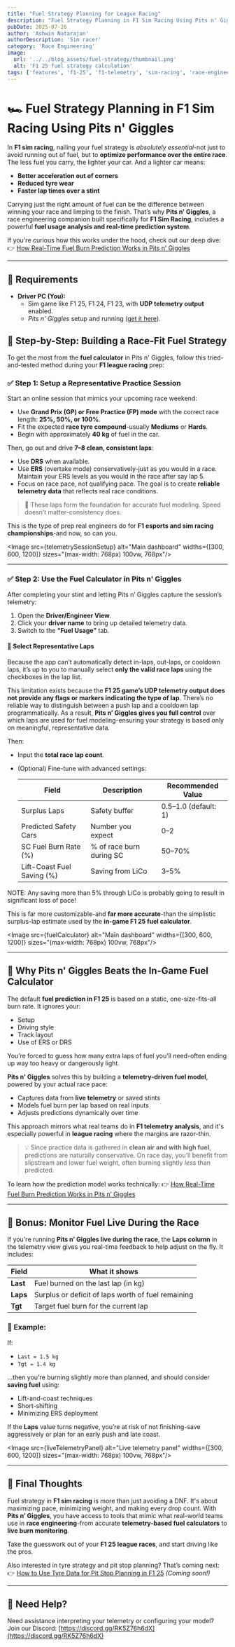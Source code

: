 ```yaml
---
title: "Fuel Strategy Planning for League Racing"
description: "Fuel Strategy Planning in F1 Sim Racing Using Pits n' Giggles"
pubDate: 2025-07-26
author: 'Ashwin Natarajan'
authorDescription: 'Sim racer'
category: 'Race Engineering'
image:
  url: '../../blog_assets/fuel-strategy/thumbnail.png'
  alt: 'F1 25 fuel strategy calculation'
tags: ['features', 'f1-25', 'f1-telemetry', 'sim-racing', 'race-engineer', 'fuel-strategy']
---
```



# 🏎️ Fuel Strategy Planning in F1 Sim Racing Using Pits n' Giggles

In **F1 sim racing**, nailing your fuel strategy is *absolutely essential*-not just to avoid running out of fuel, but to **optimize performance over the entire race**. The less fuel you carry, the lighter your car. And a lighter car means:
- **Better acceleration out of corners**
- **Reduced tyre wear**
- **Faster lap times over a stint**

Carrying just the right amount of fuel can be the difference between winning your race and limping to the finish. That’s why **Pits n' Giggles**, a race engineering companion built specifically for **F1 Sim Racing**, includes a powerful **fuel usage analysis and real-time prediction system**.

If you're curious how this works under the hood, check out our deep dive:
👉 [How Real-Time Fuel Burn Prediction Works in Pits n’ Giggles](https://www.pitsngiggles.com/blog/fuel-burn-prediction)

---

## 🧰 Requirements

- **Driver PC (You):**
  - Sim game like F1 25, F1 24, F1 23, with **UDP telemetry output** enabled.
  - *Pits n' Giggles* setup and running ([get it here](/releases)).

## 🔧 Step-by-Step: Building a Race-Fit Fuel Strategy

To get the most from the **fuel calculator** in Pits n' Giggles, follow this tried-and-tested method during your **F1 league racing** prep:

### ✅ Step 1: Setup a Representative Practice Session

Start an online session that mimics your upcoming race weekend:
- Use **Grand Prix (GP) or Free Practice (FP) mode** with the correct race length: **25%, 50%, or 100%**.
- Fit the expected **race tyre compound**-usually **Mediums** or **Hards**.
- Begin with approximately **40 kg** of fuel in the car.

Then, go out and drive **7–8 clean, consistent laps**:
- Use **DRS** when available.
- Use **ERS** (overtake mode) conservatively-just as you would in a race. Maintain your ERS levels as you would in the race after say lap 5.
- Focus on race pace, not qualifying pace. The goal is to create **reliable telemetry data** that reflects real race conditions.

> 🧪 These laps form the foundation for accurate fuel modeling. Speed doesn’t matter-consistency does.

This is the type of prep real engineers do for **F1 esports and sim racing championships**-and now, so can you.

<Image
  src={telemetrySessionSetup}
  alt="Main dashboard"
  widths={[300, 600, 1200]}
  sizes="(max-width: 768px) 100vw, 768px"/>


---

### ✅ Step 2: Use the Fuel Calculator in Pits n' Giggles

After completing your stint and letting Pits n’ Giggles capture the session’s telemetry:

1. Open the **Driver/Engineer View**.
2. Click your **driver name** to bring up detailed telemetry data.
3. Switch to the **“Fuel Usage”** tab.

#### 🧠 Select Representative Laps

Because the app can’t automatically detect in-laps, out-laps, or cooldown laps, it’s up to you to manually select **only the valid race laps** using the checkboxes in the lap list.

This limitation exists because the **F1 25 game’s UDP telemetry output does not provide any flags or markers indicating the type of lap**. There’s no reliable way to distinguish between a push lap and a cooldown lap programmatically. As a result, **Pits n’ Giggles gives you full control** over which laps are used for fuel modeling-ensuring your strategy is based only on meaningful, representative data.


Then:
- Input the **total race lap count**.
- (Optional) Fine-tune with advanced settings:

    | Field | Description | Recommended Value |
    |-------|-------------|-------------------|
    | Surplus Laps | Safety buffer | 0.5–1.0 (default: 1) |
    | Predicted Safety Cars | Number you expect | 0–2 |
    | SC Fuel Burn Rate (%) | % of race burn during SC | 50–70% |
    | Lift-Coast Fuel Saving (%) | Saving from LiCo | 3–5% |

NOTE: Any saving more than 5% through LiCo is probably going to result in significant loss of pace!

This is far more customizable-and **far more accurate**-than the simplistic surplus-lap estimate used by the **in-game F1 25 fuel calculator**.

<Image
  src={fuelCalculator}
  alt="Main dashboard"
  widths={[300, 600, 1200]}
  sizes="(max-width: 768px) 100vw, 768px"/>

---

## 🧮 Why Pits n' Giggles Beats the In-Game Fuel Calculator

The default **fuel prediction in F1 25** is based on a static, one-size-fits-all burn rate. It ignores your:
- Setup
- Driving style
- Track layout
- Use of ERS or DRS

You’re forced to guess how many extra laps of fuel you’ll need-often ending up way too heavy or dangerously light.

**Pits n' Giggles** solves this by building a **telemetry-driven fuel model**, powered by your actual race pace:
- Captures data from **live telemetry** or saved stints
- Models fuel burn per lap based on real inputs
- Adjusts predictions dynamically over time

This approach mirrors what real teams do in **F1 telemetry analysis**, and it's especially powerful in **league racing** where the margins are razor-thin.

> 💡 Since practice data is gathered in **clean air and with high fuel**, predictions are naturally conservative. On race day, you’ll benefit from slipstream and lower fuel weight, often burning slightly *less* than predicted.

To learn how the prediction model works technically:
👉 [How Real-Time Fuel Burn Prediction Works in Pits n’ Giggles](https://www.pitsngiggles.com/blog/fuel-burn-prediction)

---

## 🎁 Bonus: Monitor Fuel Live During the Race

If you're running **Pits n’ Giggles live during the race**, the **Laps column** in the telemetry view gives you real-time feedback to help adjust on the fly. It includes:

| Field | What it shows |
|-------|----------------|
| **Last** | Fuel burned on the last lap (in kg) |
| **Laps** | Surplus or deficit of laps worth of fuel remaining |
| **Tgt** | Target fuel burn for the current lap |

### 🧠 Example:
If:
- `Last = 1.5 kg`
- `Tgt = 1.4 kg`

...then you're burning slightly more than planned, and should consider **saving fuel** using:
- Lift-and-coast techniques
- Short-shifting
- Minimizing ERS deployment

If the **Laps** value turns negative, you’re at risk of not finishing-save aggressively or plan for an early push and late coast.

<Image
  src={liveTelemetryPanel}
  alt="Live telemetry panel"
  widths={[300, 600, 1200]}
  sizes="(max-width: 768px) 100vw, 768px"/>

---

## 🏁 Final Thoughts

Fuel strategy in **F1 sim racing** is more than just avoiding a DNF. It's about maximizing pace, minimizing weight, and making every drop count. With **Pits n’ Giggles**, you have access to tools that mimic what real-world teams use in **race engineering**-from accurate **telemetry-based fuel calculators** to **live burn monitoring**.

Take the guesswork out of your **F1 25 league races**, and start driving like the pros.

Also interested in tyre strategy and pit stop planning? That’s coming next:
👉 [How to Use Tyre Data for Pit Stop Planning in F1 25](https://www.pitsngiggles.com/blog/tyre-strategy) *(Coming soon!)*

---

## 📣 Need Help?

Need assistance interpreting your telemetry or configuring your model?
Join our Discord: [https://discord.gg/RK5Z76h6dX](https://discord.gg/RK5Z76h6dX)
